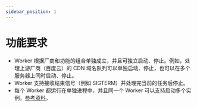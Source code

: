 ---
sidebar_position: 1
---

# 功能要求

- Worker 根据厂商和功能的组合单独成立，并且可独立启动、停止。例如，处理上游厂商（百度云）的 CDN 域名队列可以单独启动、停止，也可以在多个服务器上同时启动、停止。
- Worker 支持接收结束信号（例如 SIGTERM）并处理完当前的任务后停止。
- 每个 Worker 都运行在单独进程中，并且同一个 Worker 可以支持启动多个实例。[参考资料](https://blog.taskforce.sh/using-typescript-with-bullmq/)。